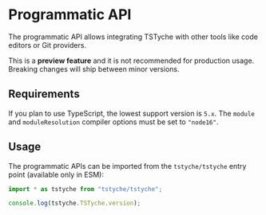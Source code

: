 
# Programmatic API

The programmatic API allows integrating TSTyche with other tools like code editors or Git providers.

<Warning>

This is a **preview feature** and it is not recommended for production usage. Breaking changes will ship between minor versions.

</Warning>

## Requirements

If you plan to use TypeScript, the lowest support version is `5.x`. The `module` and `moduleResolution` compiler options must be set to `"node16"`.

## Usage

The programmatic APIs can be imported from the `tstyche/tstyche` entry point (available only in ESM):

```ts
import * as tstyche from "tstyche/tstyche";

console.log(tstyche.TSTyche.version);
```
